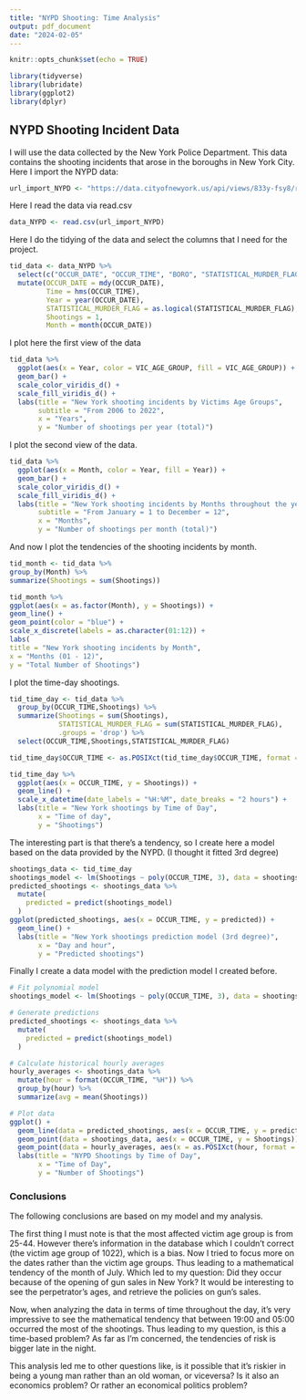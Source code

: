 ```yaml
---
title: "NYPD Shooting: Time Analysis"
output: pdf_document
date: "2024-02-05"
---
```


```r
knitr::opts_chunk$set(echo = TRUE)
```

```r
library(tidyverse)
library(lubridate)
library(ggplot2)
library(dplyr)
```

## NYPD Shooting Incident Data
I will use the data collected by the New York Police Department. This data contains the shooting incidents that arose in the boroughs in New York City.
Here I import the NYPD data:
```r
url_import_NYPD <- "https://data.cityofnewyork.us/api/views/833y-fsy8/rows.csv?accessType=DOWNLOAD"
```

Here I read the data via read.csv
``` r
data_NYPD <- read.csv(url_import_NYPD)
```

Here I do the tidying of the data and select the columns that I need for the project.
``` r
tid_data <- data_NYPD %>%
  select(c("OCCUR_DATE", "OCCUR_TIME", "BORO", "STATISTICAL_MURDER_FLAG", "VIC_AGE_GROUP", "VIC_SEX", "VIC_RACE")) %>%
  mutate(OCCUR_DATE = mdy(OCCUR_DATE),
         Time = hms(OCCUR_TIME),
         Year = year(OCCUR_DATE),
         STATISTICAL_MURDER_FLAG = as.logical(STATISTICAL_MURDER_FLAG),
         Shootings = 1,
         Month = month(OCCUR_DATE))
```

I plot here the first view of the data 
```r
tid_data %>%
  ggplot(aes(x = Year, color = VIC_AGE_GROUP, fill = VIC_AGE_GROUP)) +
  geom_bar() +
  scale_color_viridis_d() +
  scale_fill_viridis_d() +
  labs(title = "New York shooting incidents by Victims Age Groups",
       subtitle = "From 2006 to 2022",
       x = "Years",
       y = "Number of shootings per year (total)")
```

I plot the second view of the data.
```r
tid_data %>%
  ggplot(aes(x = Month, color = Year, fill = Year)) +
  geom_bar() +
  scale_color_viridis_d() +
  scale_fill_viridis_d() +
  labs(title = "New York shooting incidents by Months throughout the years",
       subtitle = "From January = 1 to December = 12",
       x = "Months",
       y = "Number of shootings per month (total)")
```
And now I plot the tendencies of the shooting incidents by month.
``` r
tid_month <- tid_data %>%
group_by(Month) %>%
summarize(Shootings = sum(Shootings))

tid_month %>%
ggplot(aes(x = as.factor(Month), y = Shootings)) +
geom_line() +
geom_point(color = "blue") +
scale_x_discrete(labels = as.character(01:12)) +
labs(
title = "New York shooting incidents by Month",
x = "Months (01 - 12)",
y = "Total Number of Shootings")
```

I plot the time-day shootings.
``` r
tid_time_day <- tid_data %>%
  group_by(OCCUR_TIME,Shootings) %>%
  summarize(Shootings = sum(Shootings),
            STATISTICAL_MURDER_FLAG = sum(STATISTICAL_MURDER_FLAG),
            .groups = 'drop') %>%
  select(OCCUR_TIME,Shootings,STATISTICAL_MURDER_FLAG)

tid_time_day$OCCUR_TIME <- as.POSIXct(tid_time_day$OCCUR_TIME, format = "%H:%M:%S")

tid_time_day %>%
  ggplot(aes(x = OCCUR_TIME, y = Shootings)) +
  geom_line() +
  scale_x_datetime(date_labels = "%H:%M", date_breaks = "2 hours") +
  labs(title = "New York shootings by Time of Day",
       x = "Time of day",
       y = "Shootings")
```
The interesting part is that there's a tendency, so I create here a model based on the data provided by the NYPD. (I thought it fitted 3rd degree)
``` r
shootings_data <- tid_time_day 
shootings_model <- lm(Shootings ~ poly(OCCUR_TIME, 3), data = shootings_data)
predicted_shootings <- shootings_data %>% 
  mutate(
    predicted = predict(shootings_model)
  )
ggplot(predicted_shootings, aes(x = OCCUR_TIME, y = predicted)) +
  geom_line() +
  labs(title = "New York shootings prediction model (3rd degree)",
       x = "Day and hour",
       y = "Predicted shootings")
```
Finally I create a data model with the prediction model I created before.
``` r
# Fit polynomial model
shootings_model <- lm(Shootings ~ poly(OCCUR_TIME, 3), data = shootings_data) 

# Generate predictions
predicted_shootings <- shootings_data %>%
  mutate(
    predicted = predict(shootings_model)
  )

# Calculate historical hourly averages
hourly_averages <- shootings_data %>%
  mutate(hour = format(OCCUR_TIME, "%H")) %>%
  group_by(hour) %>%
  summarize(avg = mean(Shootings))

# Plot data
ggplot() +
  geom_line(data = predicted_shootings, aes(x = OCCUR_TIME, y = predicted), color = "red") + 
  geom_point(data = shootings_data, aes(x = OCCUR_TIME, y = Shootings)) +
  geom_point(data = hourly_averages, aes(x = as.POSIXct(hour, format = "%H"), y = avg), color = "blue", size = 2) +
  labs(title = "NYPD Shootings by Time of Day",
       x = "Time of Day",
       y = "Number of Shootings")
```


### Conclusions

The following conclusions are based on my model and my analysis. 

The first thing I must note is that the most affected victim age group is from 25-44. However there's information in the database which I couldn't correct (the victim age group of 1022), which is a bias. Now I tried to focus more on the dates rather than the victim age groups. Thus leading to a mathematical tendency of the month of July. Which led to my question: Did they occur because of the opening of gun sales in New York? It would be interesting to see the perpetrator's ages, and retrieve the policies on gun's sales. 

Now, when analyzing the data in terms of time throughout the day, it's very impressive to see the mathematical tendency that between 19:00 and 05:00 occurred the most of the shootings. Thus leading to my question, is this a time-based problem? As far as I'm concerned, the tendencies of risk is bigger late in the night. 

This analysis led me to other questions like, is it possible that it's riskier in being a young man rather than an old woman, or viceversa? Is it also an economics problem? Or rather an economical politics problem?

